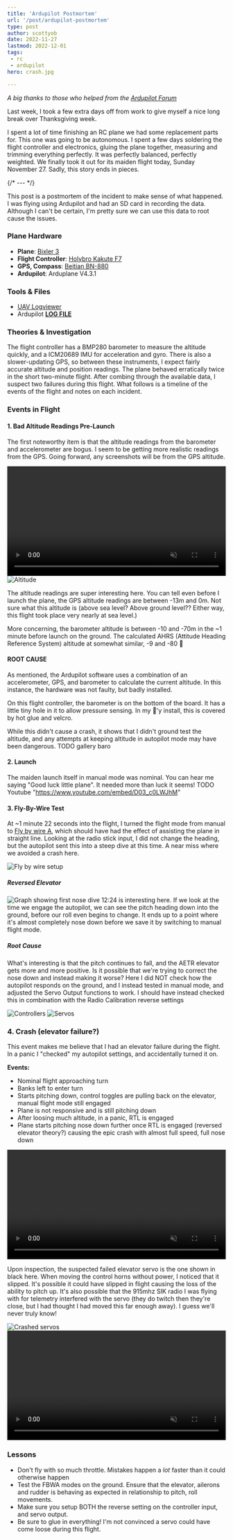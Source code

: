 ```yaml
---
title: 'Ardupilot Postmortem'
url: '/post/ardupilot-postmortem'
type: post
author: scottyob
date: 2022-11-27
lastmod: 2022-12-01
tags:
 - rc
 - ardupilot
hero: crash.jpg

---
```



*A big thanks to those who helped from the [Ardupilot Forum](https://discuss.ardupilot.org/t/crash-postmortem-why-the-pitch-down/93666/13)*

Last week, I took a few extra days off from work to give myself a nice long break over Thanksgiving week.

I spent a lot of time finishing an RC plane we had some replacement parts for. This one was going to be autonomous. I spent a few days soldering the flight controller and electronics, gluing the plane together, measuring and trimming everything perfectly. It was perfectly balanced, perfectly weighted. We finally took it out for its maiden flight today, Sunday November 27.  Sadly, this story ends in pieces.

{/* --- */}

This post is a postmortem of the incident to make sense of what happened.  I was flying using Ardupilot and had an SD card in recording the data.  Although I can't be certain, I'm pretty sure we can use this data to root cause the issues.

### Plane Hardware
* **Plane**: [Bixler 3](https://hobbyking.com/en_us/h-king-bixler-3-glider-1550-pnf.html)
* **Flight Controller**: [Holybro Kakute F7](https://ardupilot.org/copter/docs/common-holybro-kakutef7aio.html)
* **GPS, Compass**: [Beitian BN-880](https://ardupilot.org/copter/docs/common-beitian-gps.html)
* **Ardupilot**: Arduplane V4.3.1

### Tools & Files
* [UAV Logviewer](https://ardupilot.org/dev/docs/common-uavlogviewer.html)
* Ardupilot **<a href={logFile}>LOG FILE</a>**

### Theories & Investigation

The flight controller has a BMP280 barometer to measure the altitude quickly, and a ICM20689 IMU for acceleration and gyro.  There is also a slower-updating GPS, so between these instruments, I expect fairly accurate altitude and position readings.  The plane behaved erratically twice in the short two-minute flight.  After combing through the available data, I suspect two failures during this flight.  What follows is a timeline of the events of the flight and notes on each incident.

### Events in Flight

#### 1. Bad Altitude Readings Pre-Launch
The first noteworthy item is that the altitude readings from the barometer and accelerometer are bogus.  I seem to be getting more realistic readings from the GPS.  Going forward, any screenshots will be from the GPS altitude.

<video width="100%" loop="true" controls autoplay muted>
    <source src={altitude} />
</video>

<img src={altitudeImg.src} alt="Altitude" />

The altitude readings are super interesting here.  You can tell even before I launch the plane, the GPS altitude readings are between -13m and 0m.  Not sure what this altitude is (above sea level?  Above ground level?? Either way, this flight took place very nearly at sea level.)

More concerning, the barometer altitude is between -10 and -70m in the ~1 minute before launch on the ground.  The calculated AHRS (Attitude Heading Reference System) altitude at somewhat similar, -9 and -80  🫤

#### ROOT CAUSE
As mentioned, the Ardupilot software uses a combination of an accelerometer, GPS, and barometer to calculate the current altitude.  In this instance, the hardware was not faulty, but badly installed.  

On this flight controller, the barometer is on the bottom of the board.  It has a little tiny hole in it to allow pressure sensing.  In my 🤡'y install, this is covered by hot glue and velcro.

While this didn't cause a crash, it shows that I didn't ground test the altitude, and any attempts at keeping altitude in autopilot mode may have been dangerous.
TODO gallery baro


#### 2. Launch

The maiden launch itself in manual mode was nominal.  You can hear me saying "Good luck little plane".  It needed more than luck it seems!
TODO Youtube "https://www.youtube.com/embed/D03_c0LWJhM"

#### 3. Fly-By-Wire Test

At ~1 minute 22 seconds into the flight, I turned the flight mode from manual to [Fly by wire A](https://ardupilot.org/plane/docs/fbwa-mode.html), which should have had the effect of assisting the plane in straight line.  Looking at the radio stick input, I did not change the heading, but the autopilot sent this into a steep dive at this time.  A near miss where we avoided a crash here.

<img src={fbw.src} alt="Fly by wire setup" />


##### Reversed Elevator
<img src={nosedive1.src} alt="Graph showing first nose dive" />
12:24 is interesting here. If we look at the time we engage the autopilot, we can see the pitch heading down into the ground, before our roll even begins to change.  It ends up to a point where it's almost completely nose down before we save it by switching to manual flight mode.

##### Root Cause

What's interesting is that the pitch continues to fall, and the AETR elevator gets more and more positive.  Is it possible that we're trying to correct the nose down and instead making it worse?  Here I did NOT check how the autopilot responds on the ground, and I instead tested in manual mode, and adjusted the Servo Output functions to work.  I should have instead checked this in combination with the Radio Calibration reverse settings

<img src={controllers.src} alt="Controllers" />
<img src={servos.src} alt="Servos" />

### 4. Crash (elevator failure?)

This event makes me believe that I had an elevator failure during the flight. In a panic I "checked" my autopilot settings, and accidentally turned it on.

**Events:**
* Nominal flight approaching turn
* Banks left to enter turn
* Starts pitching down, control toggles are pulling back on the elevator, manual flight mode still engaged
* Plane is not responsive and is still pitching down
* After loosing much altitude, in a panic, RTL is engaged
* Plane starts pitching nose down further once RTL is engaged (reversed elevator theory?) causing the epic crash with almost full speed, full nose down

<video width="100%" controls autoplay muted>
    <source src={crash} />
</video>

Upon inspection, the suspected failed elevator servo is the one shown in black here.  When moving the control horns without power, I noticed that it slipped.  It's possible it could have slipped in flight causing the loss of the ability to pitch up.  It's also possible that the 915mhz SIK radio I was flying with for telemetry interfered with the servo (they do twitch then they're close, but I had thought I had moved this far enough away).  I guess we'll never truly know!

<img src={crashedServos.src} alt="Crashed servos" />
<video width="100%" controls autoplay loop muted>
    <source src={badServo} />
</video>


### Lessons
* Don't fly with so much throttle.  Mistakes happen a *lot* faster than it could otherwise happen
* Test the FBWA modes on the ground.  Ensure that the elevator, ailerons and rudder is behaving as expected in relationship to pitch, roll movements.
* Make sure you setup BOTH the reverse setting on the controller input, and servo output.
* Be sure to glue in everything!  I'm not convinced a servo could have come loose during this flight.
